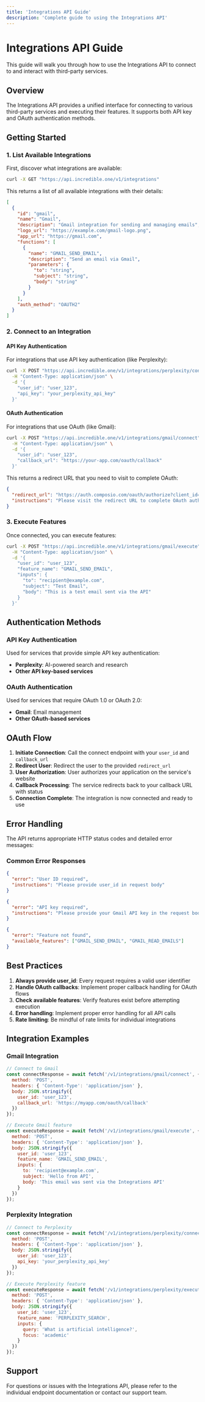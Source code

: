 ```yaml
---
title: 'Integrations API Guide'
description: 'Complete guide to using the Integrations API'
---
```


# Integrations API Guide

This guide will walk you through how to use the Integrations API to connect to and interact with third-party services.

## Overview

The Integrations API provides a unified interface for connecting to various third-party services and executing their features. It supports both API key and OAuth authentication methods.

## Getting Started

### 1. List Available Integrations

First, discover what integrations are available:

```bash
curl -X GET "https://api.incredible.one/v1/integrations"
```

This returns a list of all available integrations with their details:

```json
[
  {
    "id": "gmail",
    "name": "Gmail",
    "description": "Gmail integration for sending and managing emails",
    "logo_url": "https://example.com/gmail-logo.png",
    "app_url": "https://gmail.com",
    "functions": [
      {
        "name": "GMAIL_SEND_EMAIL",
        "description": "Send an email via Gmail",
        "parameters": {
          "to": "string",
          "subject": "string",
          "body": "string"
        }
      }
    ],
    "auth_method": "OAUTH2"
  }
]
```

### 2. Connect to an Integration

#### API Key Authentication

For integrations that use API key authentication (like Perplexity):

```bash
curl -X POST "https://api.incredible.one/v1/integrations/perplexity/connect" \
  -H "Content-Type: application/json" \
  -d '{
    "user_id": "user_123",
    "api_key": "your_perplexity_api_key"
  }'
```

#### OAuth Authentication

For integrations that use OAuth (like Gmail):

```bash
curl -X POST "https://api.incredible.one/v1/integrations/gmail/connect" \
  -H "Content-Type: application/json" \
  -d '{
    "user_id": "user_123",
    "callback_url": "https://your-app.com/oauth/callback"
  }'
```

This returns a redirect URL that you need to visit to complete OAuth:

```json
{
  "redirect_url": "https://auth.composio.com/oauth/authorize?client_id=...",
  "instructions": "Please visit the redirect URL to complete OAuth authentication"
}
```

### 3. Execute Features

Once connected, you can execute features:

```bash
curl -X POST "https://api.incredible.one/v1/integrations/gmail/execute" \
  -H "Content-Type: application/json" \
  -d '{
    "user_id": "user_123",
    "feature_name": "GMAIL_SEND_EMAIL",
    "inputs": {
      "to": "recipient@example.com",
      "subject": "Test Email",
      "body": "This is a test email sent via the API"
    }
  }'
```

## Authentication Methods

### API Key Authentication

Used for services that provide simple API key authentication:

- **Perplexity**: AI-powered search and research
- **Other API key-based services**

### OAuth Authentication

Used for services that require OAuth 1.0 or OAuth 2.0:

- **Gmail**: Email management
- **Other OAuth-based services**

## OAuth Flow

1. **Initiate Connection**: Call the connect endpoint with your `user_id` and `callback_url`
2. **Redirect User**: Redirect the user to the provided `redirect_url`
3. **User Authorization**: User authorizes your application on the service's website
4. **Callback Processing**: The service redirects back to your callback URL with status
5. **Connection Complete**: The integration is now connected and ready to use

## Error Handling

The API returns appropriate HTTP status codes and detailed error messages:

### Common Error Responses

```json
{
  "error": "User ID required",
  "instructions": "Please provide user_id in request body"
}
```

```json
{
  "error": "API key required",
  "instructions": "Please provide your Gmail API key in the request body"
}
```

```json
{
  "error": "Feature not found",
  "available_features": ["GMAIL_SEND_EMAIL", "GMAIL_READ_EMAILS"]
}
```

## Best Practices

1. **Always provide user_id**: Every request requires a valid user identifier
2. **Handle OAuth callbacks**: Implement proper callback handling for OAuth flows
3. **Check available features**: Verify features exist before attempting execution
4. **Error handling**: Implement proper error handling for all API calls
5. **Rate limiting**: Be mindful of rate limits for individual integrations

## Integration Examples

### Gmail Integration

```javascript
// Connect to Gmail
const connectResponse = await fetch('/v1/integrations/gmail/connect', {
  method: 'POST',
  headers: { 'Content-Type': 'application/json' },
  body: JSON.stringify({
    user_id: 'user_123',
    callback_url: 'https://myapp.com/oauth/callback'
  })
});

// Execute Gmail feature
const executeResponse = await fetch('/v1/integrations/gmail/execute', {
  method: 'POST',
  headers: { 'Content-Type': 'application/json' },
  body: JSON.stringify({
    user_id: 'user_123',
    feature_name: 'GMAIL_SEND_EMAIL',
    inputs: {
      to: 'recipient@example.com',
      subject: 'Hello from API',
      body: 'This email was sent via the Integrations API'
    }
  })
});
```

### Perplexity Integration

```javascript
// Connect to Perplexity
const connectResponse = await fetch('/v1/integrations/perplexity/connect', {
  method: 'POST',
  headers: { 'Content-Type': 'application/json' },
  body: JSON.stringify({
    user_id: 'user_123',
    api_key: 'your_perplexity_api_key'
  })
});

// Execute Perplexity feature
const executeResponse = await fetch('/v1/integrations/perplexity/execute', {
  method: 'POST',
  headers: { 'Content-Type': 'application/json' },
  body: JSON.stringify({
    user_id: 'user_123',
    feature_name: 'PERPLEXITY_SEARCH',
    inputs: {
      query: 'What is artificial intelligence?',
      focus: 'academic'
    }
  })
});
```

## Support

For questions or issues with the Integrations API, please refer to the individual endpoint documentation or contact our support team.
